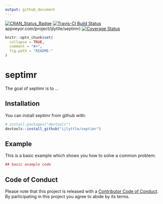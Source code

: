 ```yaml
---
output: github_document
---
```


[![CRAN_Status_Badge](http://www.r-pkg.org/badges/version/septimr)](https://cran.r-project.org/package=septimr)
[![Travis-CI Build Status](https://travis-ci.org/ijlyttle/septimr.svg?branch=master)](https://travis-ci.org/ijlyttle/septimr)
appveyor.com/project/ijlyttle/septimr)
[![Coverage Status](https://img.shields.io/codecov/c/github/ijlyttle/septimr/master.svg)](https://codecov.io/github/ijlyttle/septimr?branch=master)

<!-- README.md is generated from README.Rmd. Please edit that file -->

```r
knitr::opts_chunk$set(
  collapse = TRUE,
  comment = "#>",
  fig.path = "README-"
)
```

# septimr

The goal of septimr is to ...

## Installation

You can install septimr from github with:

```r
# install.packages("devtools")
devtools::install_github("ijlyttle/septimr")
```

## Example

This is a basic example which shows you how to solve a common problem:

```r
## basic example code
```

## Code of Conduct 

Please note that this project is released with a [Contributor Code of Conduct](CONDUCT.md). By participating in this project you agree to abide by its terms.
